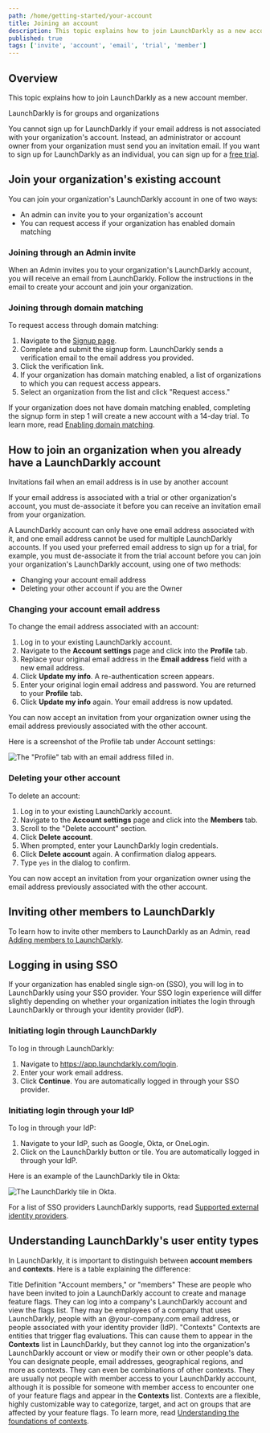 ```yaml
---
path: /home/getting-started/your-account
title: Joining an account
description: This topic explains how to join LaunchDarkly as a new account member.
published: true
tags: ['invite', 'account', 'email', 'trial', 'member']
---
```


## Overview

This topic explains how to join LaunchDarkly as a new account member.

<Callout intent="alert">
<CalloutTitle>LaunchDarkly is for groups and organizations</CalloutTitle>
<CalloutDescription>

You cannot sign up for LaunchDarkly if your email address is not associated with your organization's account. Instead, an administrator or account owner from your organization must send you an invitation email. If you want to sign up for LaunchDarkly as an individual, you can sign up for a [free trial](https://launchdarkly.com/start-trial/).

</CalloutDescription>
</Callout>

## Join your organization's existing account

You can join your organization's LaunchDarkly account in one of two ways:

- An admin can invite you to your organization's account
- You can request access if your organization has enabled domain matching

### Joining through an Admin invite

When an Admin invites you to your organization's LaunchDarkly account, you will receive an email from LaunchDarkly. Follow the instructions in the email to create your account and join your organization.

### Joining through domain matching

To request access through domain matching:

1. Navigate to the [Signup page](https://app.launchdarkly.com/signup).
2. Complete and submit the signup form. LaunchDarkly sends a verification email to the email address you provided.
3. Click the verification link.
4. If your organization has domain matching enabled, a list of organizations to which you can request access appears.
5. Select an organization from the list and click "Request access."

If your organization does not have domain matching enabled, completing the signup form in step 1 will create a new account with a 14-day trial. To learn more, read [Enabling domain matching](/home/account-security/organization-access-settings#enabling-domain-matching).

## How to join an organization when you already have a LaunchDarkly account

<Callout intent="warning">
<CalloutTitle>Invitations fail when an email address is in use by another account</CalloutTitle>
<CalloutDescription>

If your email address is associated with a trial or other organization's account, you must de-associate it before you can receive an invitation email from your organization.

</CalloutDescription>
</Callout>

A LaunchDarkly account can only have one email address associated with it, and one email address cannot be used for multiple LaunchDarkly accounts. If you used your preferred email address to sign up for a trial, for example, you must de-associate it from the trial account before you can join your organization's LaunchDarkly account, using one of two methods:

- Changing your account email address
- Deleting your other account if you are the Owner

### Changing your account email address

To change the email address associated with an account:

1. Log in to your existing LaunchDarkly account.
2. Navigate to the **Account settings** page and click into the **Profile** tab.
3. Replace your original email address in the **Email address** field with a new email address.
4. Click **Update my info**. A re-authentication screen appears.
5. Enter your original login email address and password. You are returned to your **Profile** tab.
6. Click **Update my info** again. Your email address is now updated.

You can now accept an invitation from your organization owner using the email address previously associated with the other account.

Here is a screenshot of the Profile tab under Account settings:

![The "Profile" tab with an email address filled in.](account-settings-profile.png)

### Deleting your other account

To delete an account:

1. Log in to your existing LaunchDarkly account.
2. Navigate to the **Account settings** page and click into the **Members** tab.
3. Scroll to the "Delete account" section.
4. Click **Delete account**.
5. When prompted, enter your LaunchDarkly login credentials.
6. Click **Delete account** again. A confirmation dialog appears.
7. Type `yes` in the dialog to confirm.

You can now accept an invitation from your organization owner using the email address previously associated with the other account.

## Inviting other members to LaunchDarkly

To learn how to invite other members to LaunchDarkly as an Admin, read [Adding members to LaunchDarkly](/home/members/managing#adding-members-to-launchdarkly).

## Logging in using SSO

If your organization has enabled single sign-on (SSO), you will log in to LaunchDarkly using your SSO provider. Your SSO login experience will differ slightly depending on whether your organization initiates the login through LaunchDarkly or through your identity provider (IdP).

### Initiating login through LaunchDarkly

To log in through LaunchDarkly:

1. Navigate to https://app.launchdarkly.com/login.
2. Enter your work email address.
3. Click **Continue**. You are automatically logged in through your SSO provider.

### Initiating login through your IdP

To log in through your IdP:

1. Navigate to your IdP, such as Google, Okta, or OneLogin.
2. Click on the LaunchDarkly button or tile. You are automatically logged in through your IdP.

Here is an example of the LaunchDarkly tile in Okta:

![The LaunchDarkly tile in Okta.](account-sso-login-okta.png)

For a list of SSO providers LaunchDarkly supports, read [Supported external identity providers](/home/account-security/sso#supported-external-identity-providers).

## Understanding LaunchDarkly's user entity types

In LaunchDarkly, it is important to distinguish between **account members** and **contexts**. Here is a table explaining the difference:

<Table>
  <TableHeader>
    <TableHeadCell>Title</TableHeadCell>
    <TableHeadCell>Definition</TableHeadCell>
  </TableHeader>
  <TableBody>
    <TableRow>
      <TableCell>"Account members," or "members"</TableCell>
      <TableCell>
        These are people who have been invited to join a LaunchDarkly account to create and manage feature flags. They can log into a company's LaunchDarkly account and view the flags list. They may be employees of a company that uses LaunchDarkly, people with an @your-company.com email address, or people associated with your identity provider (IdP).
      </TableCell>
    </TableRow>
    <TableRow>
      <TableCell>"Contexts"</TableCell>
      <TableCell>
        Contexts are entities that trigger flag evaluations. This can cause them to appear in the <strong>Contexts</strong> list in LaunchDarkly, but they cannot log into the organization's LaunchDarkly account or view or modify their own or other people's data. You can designate people, email addresses, geographical regions, and more as contexts. They can even be combinations of other contexts. They are usually not people with member access to your LaunchDarkly account, although it is possible for someone with member access to encounter one of your feature flags and appear in the <strong>Contexts</strong> list. Contexts are a flexible, highly customizable way to categorize, target, and act on groups that are affected by your feature flags. To learn more, read <a href="/home/contexts#understanding-the-foundations-of-contexts">Understanding the foundations of contexts</a>.
      </TableCell>
    </TableRow>
  </TableBody>
</Table>
